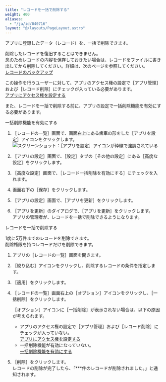```yaml
---
title: "レコードを一括で削除する"
weight: 400
aliases:
  - "/ja/id/040716"
layout: "@/layouts/PageLayout.astro"
---
```




アプリに登録したデータ（レコード）を、一括で削除できます。

<Warning>

削除したレコードを復旧することはできません。  
念のためレコードの内容を保存しておきたい場合は、レコードをファイルに書き出してから削除してください。詳細は、次のページを参照してください。  
[レコードのバックアップ](/k/ja/id/04030.html)

</Warning>

この操作を行うユーザーに対して、アプリのアクセス権の設定で<Wovn>［アプリ管理］</Wovn>および<Wovn>［レコード削除］</Wovn>にチェックが入っている必要があります。  
[アプリにアクセス権を設定する](/k/ja/id/040589.html)  

また、レコードを一括で削除する前に、アプリの設定で一括削除機能を有効にする必要があります。

<Heading id="using_app_delete_bulk_10">一括削除機能を有効にする</Heading>

1. <Wovn>［レコードの一覧］</Wovn>画面で、画面右上にある歯車の形をした<Wovn>［アプリを設定］</Wovn>アイコンをクリックします。  
   <Img src="/k/kintone/img/settings_new_icon.png" alt="スクリーンショット：［アプリを設定］アイコンが枠線で強調されている" />

1. <Wovn>［アプリの設定］</Wovn>画面で、<Wovn>［設定］</Wovn>タブの<Wovn>［その他の設定］</Wovn>にある<Wovn>［高度な設定］</Wovn>をクリックします。

1. <Wovn>［高度な設定］</Wovn>画面で、<Wovn>［レコード一括削除を有効にする］</Wovn>にチェックを入れます。

1. 画面右下の<Wovn>［保存］</Wovn>をクリックします。

1. <Wovn>［アプリの設定］</Wovn>画面で、<Wovn>［アプリを更新］</Wovn>をクリックします。

1. <Wovn>［アプリを更新］</Wovn>のダイアログで、<Wovn>［アプリを更新］</Wovn>をクリックします。  
アプリの管理者が、レコードを一括で削除できるようになります。

<Heading id="using_app_delete_bulk_20">レコードを一括で削除する</Heading>

1度に5万件までのレコードを削除できます。  
削除権限を持つレコードだけを削除できます。

1. アプリの<Wovn>［レコードの一覧］</Wovn>画面を開きます。

1. <Wovn>［絞り込む］</Wovn>アイコンをクリックし、削除するレコードの条件を指定します。

1. <Wovn>［適用］</Wovn>をクリックします。

1. <Wovn>［レコードの一覧］</Wovn>画面右上の<Wovn>［オプション］</Wovn>アイコンをクリックし、<Wovn>［一括削除］</Wovn>をクリックします。

   <Note>

    <Wovn>［オプション］</Wovn>アイコンに<Wovn>［一括削除］</Wovn>が表示されない場合は、以下の原因が考えられます。

   * アプリのアクセス権の設定で<Wovn>［アプリ管理］</Wovn>および<Wovn>［レコード削除］</Wovn>にチェックが入っていない。<Wovn></Wovn>  
     [アプリにアクセス権を設定する](/k/ja/id/040589.html)
   * 一括削除機能が有効になっていない。  
     [一括削除機能を有効にする](#using_app_delete_bulk_10)

   </Note>

1. <Wovn>［削除］</Wovn>をクリックします。  
  レコードの削除が完了したら、「\*\*\*件のレコードが削除されました。」と通知されます。
